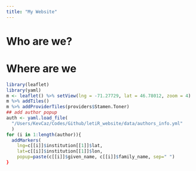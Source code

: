 ```yaml
---
title: "My Website"
---
```




# Who are we?


# Where are we



```r
library(leaflet)
library(yaml)
m <- leaflet() %>% setView(lng = -71.27729, lat = 46.78012, zoom = 4)
m %>% addTiles()
m %>% addProviderTiles(providers$Stamen.Toner)
## add author popup
auth <- yaml.load_file(
  "/Users/KevCaz/Codes/Github/letiR_website/data/authors_info.yml"
  )
for (i in 1:length(author)){
  addMarkers(
    lng=c[[i]]$institution[[1]]$lat,
    lat=c[[i]]$institution[[1]]$lon,
    popup=paste(c[[i]]$given_name, c[[i]]$family_name, sep=" ")
}
```
